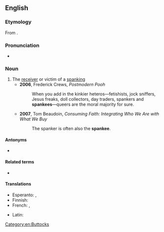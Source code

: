 ==English==

===Etymology===
From {{suffix|en|spank|ee}}.

===Pronunciation===
* {{IPA|/ˈspæŋ.kiː/|lang=en}}

===Noun===
{{en-noun}}

# The [[receiver]] or victim of a [[spanking]]
#* '''2006''', Frederick Crews, ''Postmodern Pooh''
#*: When you add in the kinkier heteros—fetishists, jock sniffers, Jesus freaks, doll collectors, day traders, spankers and '''spankees'''—queers are the moral majority for sure.
#* '''2007''', Tom Beaudoin, ''Consuming Faith: Integrating Who We Are with What We Buy‎''
#*: The spanker is often also the '''spankee'''.

====Antonyms====
* {{l|en|unspanked}}

====Related terms====
* {{l|en|spanker}}

====Translations====
{{trans-top|receiver of a spanking}}
* Esperanto: {{t|eo|pugfrapadato}}, {{t|eo|pugfrapadatino}}
* Finnish: {{t|fi|piiskattava}}
* French: {{t+|fr|fessé|m}}, {{t+|fr|fessée|f}}
{{trans-mid}}
* Latin: {{t|la|culatus|m}}
{{trans-bottom}}

[[Category:en:Buttocks]]